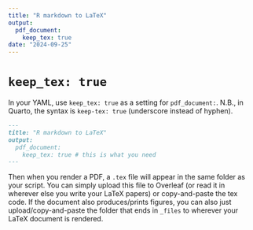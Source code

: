 ```yaml
---
title: "R markdown to LaTeX"
output: 
  pdf_document:
    keep_tex: true
date: "2024-09-25"
---
```



# `keep_tex: true`

In your YAML, use `keep_tex: true` as a setting for `pdf_document:`. N.B., in Quarto, the syntax is `keep-tex: true` (underscore instead of hyphen).

```markdown
---
title: "R markdown to LaTeX"
output: 
  pdf_document:
    keep_tex: true # this is what you need
---
```

Then when you render a PDF, a `.tex` file will appear in the same folder as your script. You can simply upload this file to Overleaf (or read it in wherever else you write your LaTeX papers) or copy-and-paste the tex code. If the document also produces/prints figures, you can also just upload/copy-and-paste the folder that ends in `_files` to wherever your LaTeX document is rendered.

